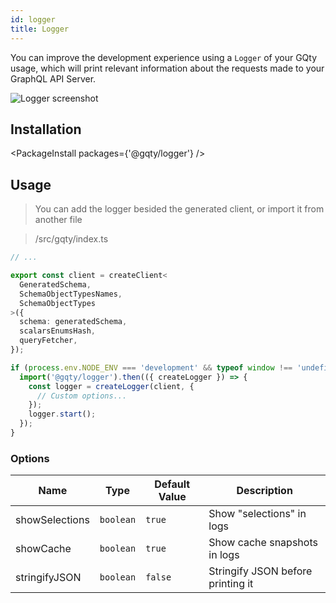 ```yaml
---
id: logger
title: Logger
---
```


You can improve the development experience using a `Logger` of your GQty usage, which will print relevant information about the requests made to your GraphQL API Server.

![Logger screenshot](/img/logger.png)

## Installation

<PackageInstall packages={'@gqty/logger'} />

## Usage

> You can add the logger besided the generated client, or import it from another file

> /src/gqty/index.ts

```ts
// ...

export const client = createClient<
  GeneratedSchema,
  SchemaObjectTypesNames,
  SchemaObjectTypes
>({
  schema: generatedSchema,
  scalarsEnumsHash,
  queryFetcher,
});

if (process.env.NODE_ENV === 'development' && typeof window !== 'undefined') {
  import('@gqty/logger').then(({ createLogger }) => {
    const logger = createLogger(client, {
      // Custom options...
    });
    logger.start();
  });
}
```

### Options

| Name           | Type      | Default Value | Description                       |
| -------------- | --------- | ------------- | --------------------------------- |
| showSelections | `boolean` | `true`        | Show "selections" in logs         |
| showCache      | `boolean` | `true`        | Show cache snapshots in logs      |
| stringifyJSON  | `boolean` | `false`       | Stringify JSON before printing it |
